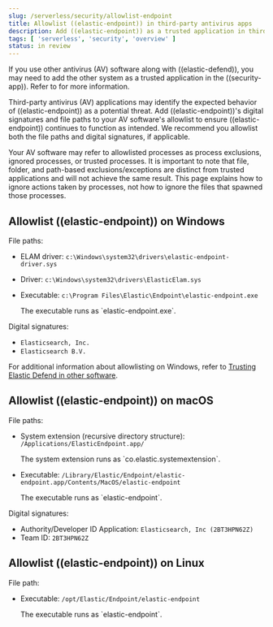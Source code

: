```yaml
---
slug: /serverless/security/allowlist-endpoint
title: Allowlist ((elastic-endpoint)) in third-party antivirus apps
description: Add ((elastic-endpoint)) as a trusted application in third-party antivirus (AV) software.
tags: [ 'serverless', 'security', 'overview' ]
status: in review
---
```


<DocBadge template="technical preview" />

<DocCallOut title="Note">
If you use other antivirus (AV) software along with ((elastic-defend)), you may need to add the other system as a trusted application in the ((security-app)). Refer to <DocLink slug="/serverless/security/trusted-applications" /> for more information.
</DocCallOut>

Third-party antivirus (AV) applications may identify the expected behavior of ((elastic-endpoint)) as a potential threat. Add ((elastic-endpoint))'s digital signatures and file paths to your AV software's allowlist to ensure ((elastic-endpoint)) continues to function as intended. We recommend you allowlist both the file paths and digital signatures, if applicable. 

<DocCallOut title="Note">
Your AV software may refer to allowlisted processes as process exclusions, ignored processes, or trusted processes. It is important to note that file, folder, and path-based exclusions/exceptions are distinct from trusted applications and will not achieve the same result. This page explains how to ignore actions taken by processes, not how to ignore the files that spawned those processes.
</DocCallOut>

## Allowlist ((elastic-endpoint)) on Windows

File paths:

* ELAM driver: `c:\Windows\system32\drivers\elastic-endpoint-driver.sys`
* Driver: `c:\Windows\system32\drivers\ElasticElam.sys`
* Executable: `c:\Program Files\Elastic\Endpoint\elastic-endpoint.exe`

    <DocCallOut title="Note">
    The executable runs as `elastic-endpoint.exe`.
    </DocCallOut>

Digital signatures:

* `Elasticsearch, Inc.`
* `Elasticsearch B.V.`

For additional information about allowlisting on Windows, refer to [Trusting Elastic Defend in other software](https://github.com/elastic/endpoint/blob/main/PerformanceIssues-Windows.md#trusting-elastic-defend-in-other-software).

## Allowlist ((elastic-endpoint)) on macOS

File paths:

* System extension (recursive directory structure): `/Applications/ElasticEndpoint.app/`

    <DocCallOut title="Note">
    The system extension runs as `co.elastic.systemextension`.
    </DocCallOut>

* Executable: `/Library/Elastic/Endpoint/elastic-endpoint.app/Contents/MacOS/elastic-endpoint`

    <DocCallOut title="Note">
    The executable runs as `elastic-endpoint`.
    </DocCallOut>

Digital signatures:

* Authority/Developer ID Application: `Elasticsearch, Inc (2BT3HPN62Z)`
* Team ID: `2BT3HPN62Z`

## Allowlist ((elastic-endpoint)) on Linux

File path:

* Executable: `/opt/Elastic/Endpoint/elastic-endpoint`

    <DocCallOut title="Note">
    The executable runs as `elastic-endpoint`.
    </DocCallOut>
